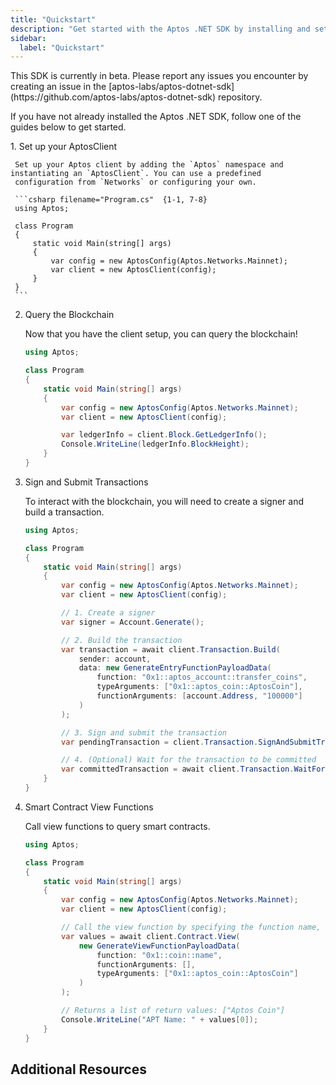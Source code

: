 ```yaml
---
title: "Quickstart"
description: "Get started with the Aptos .NET SDK by installing and setting up the SDK for your game development projects"
sidebar:
  label: "Quickstart"
---
```



<Aside type="caution" emoji="❗">
  This SDK is currently in beta. Please report any issues you encounter by
  creating an issue in the
  [aptos-labs/aptos-dotnet-sdk](https://github.com/aptos-labs/aptos-dotnet-sdk)
  repository.
</Aside>

If you have not already installed the Aptos .NET SDK, follow one of the guides below to get started.

<CardGrid>
  <LinkCard href="/build/sdks/dotnet-sdk/godot-integration" title="Godot Integration" description="Integrate the Aptos .NET SDK with a Godot project." />

  <LinkCard href="/build/sdks/dotnet-sdk/unity-integration" title="Unity SDK" description="Integrate the Aptos .NET SDK with a Unity project." />
</CardGrid>

<Steps>
  1. Set up your AptosClient

     Set up your Aptos client by adding the `Aptos` namespace and instantiating an `AptosClient`. You can use a predefined
     configuration from `Networks` or configuring your own.

     ```csharp filename="Program.cs"  {1-1, 7-8}
     using Aptos;

     class Program
     {
         static void Main(string[] args)
         {
             var config = new AptosConfig(Aptos.Networks.Mainnet);
             var client = new AptosClient(config);
         }
     }
     ```

  2. Query the Blockchain

     Now that you have the client setup, you can query the blockchain!

     ```csharp filename="Program.cs" {10-11}
     using Aptos;

     class Program
     {
         static void Main(string[] args)
         {
             var config = new AptosConfig(Aptos.Networks.Mainnet);
             var client = new AptosClient(config);

             var ledgerInfo = client.Block.GetLedgerInfo();
             Console.WriteLine(ledgerInfo.BlockHeight);
         }
     }
     ```

  3. Sign and Submit Transactions

     To interact with the blockchain, you will need to create a signer and build a transaction.

     ```csharp filename="Program.cs" {10-11,13-21,23-24,26-27}
     using Aptos;

     class Program
     {
         static void Main(string[] args)
         {
             var config = new AptosConfig(Aptos.Networks.Mainnet);
             var client = new AptosClient(config);

             // 1. Create a signer
             var signer = Account.Generate();

             // 2. Build the transaction
             var transaction = await client.Transaction.Build(
                 sender: account,
                 data: new GenerateEntryFunctionPayloadData(
                     function: "0x1::aptos_account::transfer_coins",
                     typeArguments: ["0x1::aptos_coin::AptosCoin"],
                     functionArguments: [account.Address, "100000"]
                 )
             );

             // 3. Sign and submit the transaction
             var pendingTransaction = client.Transaction.SignAndSubmitTransaction(account, transaction);

             // 4. (Optional) Wait for the transaction to be committed
             var committedTransaction = await client.Transaction.WaitForTransaction(pendingTransaction);
         }
     }
     ```

  4. Smart Contract View Functions

     Call view functions to query smart contracts.

     ```csharp filename="Program.cs" {10-17,19-20}
     using Aptos;

     class Program
     {
         static void Main(string[] args)
         {
             var config = new AptosConfig(Aptos.Networks.Mainnet);
             var client = new AptosClient(config);

             // Call the view function by specifying the function name, arguments, and type arguments
             var values = await client.Contract.View(
                 new GenerateViewFunctionPayloadData(
                     function: "0x1::coin::name",
                     functionArguments: [],
                     typeArguments: ["0x1::aptos_coin::AptosCoin"]
                 )
             );

             // Returns a list of return values: ["Aptos Coin"]
             Console.WriteLine("APT Name: " + values[0]);
         }
     }
     ```
</Steps>

## Additional Resources

<CardGrid>
  <LinkCard href="https://aptos-labs.github.io/aptos-dotnet-sdk" title="Full API Reference" description="The full API reference for the Aptos .NET SDK." target="_blank" />
</CardGrid>

